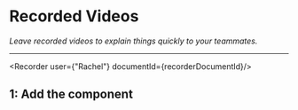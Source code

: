 
# Recorded Videos

_Leave recorded videos to explain things quickly to your teammates._

---



<Recorder user={"Rachel"} documentId={recorderDocumentId}/>

## 1: Add the component

```html copy
```